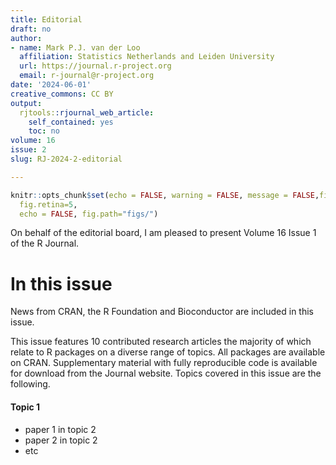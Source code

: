 ```yaml
---
title: Editorial
draft: no
author:
- name: Mark P.J. van der Loo
  affiliation: Statistics Netherlands and Leiden University
  url: https://journal.r-project.org
  email: r-journal@r-project.org
date: '2024-06-01'
creative_commons: CC BY
output:
  rjtools::rjournal_web_article:
    self_contained: yes
    toc: no
volume: 16
issue: 2
slug: RJ-2024-2-editorial

---
```




```r
knitr::opts_chunk$set(echo = FALSE, warning = FALSE, message = FALSE,fig.align = "center",
  fig.retina=5,
  echo = FALSE, fig.path="figs/")

```

On behalf of the editorial board, I am pleased to present Volume 16 Issue 1 of
the R Journal.


# In this issue {-}

News from CRAN, the R Foundation and Bioconductor are included in this issue.

\noindent This issue features 10 contributed research articles the majority of
which relate to R packages on a diverse range of topics. All packages are
available on CRAN. Supplementary  material with fully reproducible code is
available for download from the Journal website. Topics covered in this issue
are the following.


####  Topic 1

- paper 1 in topic 2
- paper 2 in topic 2
- etc



